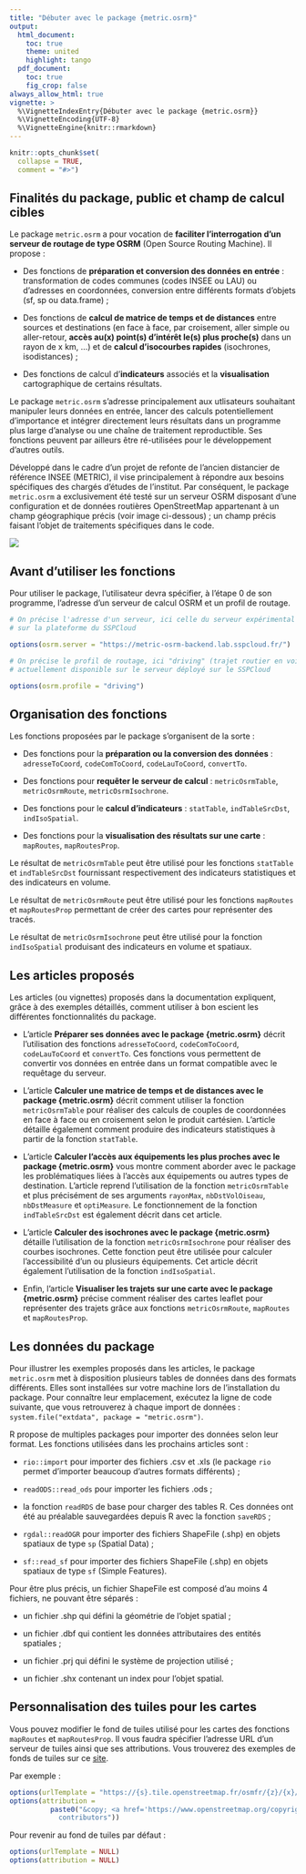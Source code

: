 ```yaml
---
title: "Débuter avec le package {metric.osrm}"
output:
  html_document:
    toc: true
    theme: united
    highlight: tango
  pdf_document:
    toc: true
    fig_crop: false
always_allow_html: true
vignette: >
  %\VignetteIndexEntry{Débuter avec le package {metric.osrm}}
  %\VignetteEncoding{UTF-8}
  %\VignetteEngine{knitr::rmarkdown}
---
```


```r
knitr::opts_chunk$set(
  collapse = TRUE,
  comment = "#>")
```

## Finalités du package, public et champ de calcul cibles 

Le package `metric.osrm` a pour vocation de __faciliter l'interrogation d'un serveur de routage de type OSRM__ (Open Source Routing Machine). Il propose :

- Des fonctions de __préparation et conversion des données en entrée__ : transformation de codes communes (codes INSEE ou LAU) ou d'adresses en coordonnées, conversion entre différents formats d'objets (sf, sp ou data.frame) ;

- Des fonctions de __calcul de matrice de temps et de distances__ entre sources et destinations (en face à face, par croisement, aller simple ou aller-retour, __accès au(x) point(s) d'intérêt le(s) plus proche(s)__ dans un rayon de x km, ...) et de __calcul d'isocourbes rapides__ (isochrones, isodistances) ;

- Des fonctions de calcul d'__indicateurs__ associés et la __visualisation__ cartographique de certains résultats.

Le package `metric.osrm` s’adresse principalement aux utlisateurs souhaitant manipuler leurs données en entrée, lancer des calculs potentiellement d’importance et intégrer directement leurs résultats dans un programme plus large d’analyse ou une chaîne de traitement reproductible. Ses fonctions peuvent par ailleurs être ré-utilisées pour le développement d’autres outils.

Développé dans le cadre d'un projet de refonte de l'ancien distancier de référence INSEE (METRIC), il vise principalement à répondre aux besoins spécifiques des chargés d'études de l'institut. Par conséquent, le package `metric.osrm` a exclusivement été testé sur un serveur OSRM disposant d'une configuration et de données routières OpenStreetMap appartenant à un champ géographique précis (voir image ci-dessous) ; un champ précis faisant l'objet de traitements spécifiques dans le code.

![](../man/figures/emprise_osrm.png)

## Avant d'utiliser les fonctions

Pour utiliser le package, l'utilisateur devra spécifier, à l'étape 0 de son programme, l'adresse d'un serveur de calcul OSRM et un profil de routage.

```r
# On précise l'adresse d'un serveur, ici celle du serveur expérimental déployé
# sur la plateforme du SSPCloud

options(osrm.server = "https://metric-osrm-backend.lab.sspcloud.fr/")

# On précise le profil de routage, ici "driving" (trajet routier en voiture) seul profil
# actuellement disponible sur le serveur déployé sur le SSPCloud 

options(osrm.profile = "driving")
```

## Organisation des fonctions

Les fonctions proposées par le package s'organisent de la sorte :

- Des fonctions pour la __préparation ou la conversion des données__ : `adresseToCoord`, `codeComToCoord`, `codeLauToCoord`, `convertTo`.

- Des fonctions pour __requêter le serveur de calcul__ : `metricOsrmTable`, `metricOsrmRoute`, `metricOsrmIsochrone`.

- Des fonctions pour le __calcul d'indicateurs__ : `statTable`, `indTableSrcDst`, `indIsoSpatial`.

- Des fonctions pour la __visualisation des résultats sur une carte__ : `mapRoutes`, `mapRoutesProp`.

Le résultat de `metricOsrmTable` peut être utilisé pour les fonctions `statTable` et `indTableSrcDst` fournissant respectivement des indicateurs statistiques et des indicateurs en volume.

Le résultat de `metricOsrmRoute` peut être utilisé pour les fonctions `mapRoutes` et `mapRoutesProp` permettant de créer des cartes pour représenter des tracés.

Le résultat de `metricOsrmIsochrone` peut être utilisé pour la fonction `indIsoSpatial` produisant des indicateurs en volume et spatiaux.

## Les articles proposés

Les articles (ou vignettes) proposés dans la documentation expliquent, grâce à des exemples détaillés, comment utiliser à bon escient les différentes fonctionnalités du package.

- L'article __Préparer ses données avec le package {metric.osrm}__ décrit l'utilisation des fonctions `adresseToCoord`, `codeComToCoord`, `codeLauToCoord` et `convertTo`. Ces fonctions vous permettent de convertir vos données en entrée dans un format compatible avec le requêtage du serveur.

- L'article __Calculer une matrice de temps et de distances avec le package {metric.osrm}__ décrit comment utiliser la fonction `metricOsrmTable` pour réaliser des calculs de couples de coordonnées en face à face ou en croisement selon le produit cartésien. L'article détaille également comment produire des indicateurs statistiques à partir de la fonction `statTable`.

- L'article __Calculer l'accès aux équipements les plus proches avec le package {metric.osrm}__ vous montre comment aborder avec le package les problématiques liées à l'accès aux équipements ou autres types de destination. L'article reprend l'utilisation de la fonction `metricOsrmTable` et plus précisément de ses arguments `rayonMax`, `nbDstVolOiseau`, `nbDstMeasure` et `optiMeasure`. Le fonctionnement de la fonction `indTableSrcDst` est également décrit dans cet article.

- L'article __Calculer des isochrones avec le package {metric.osrm}__ détaille l'utilisation de la fonction `metricOsrmIsochrone` pour réaliser des courbes isochrones. Cette fonction peut être utilisée pour calculer l'accessibilité d'un ou plusieurs équipements. Cet article décrit également l'utilisation de la fonction `indIsoSpatial`.

- Enfin, l'article __Visualiser les trajets sur une carte avec le package {metric.osrm}__ précise comment réaliser des cartes leaflet pour représenter des trajets grâce aux fonctions `metricOsrmRoute`, `mapRoutes` et `mapRoutesProp`.

## Les données du package

Pour illustrer les exemples proposés dans les articles, le package `metric.osrm` met à disposition plusieurs tables de données dans des formats différents. Elles sont installées sur votre machine lors de l'installation du package. Pour connaître leur emplacement, exécutez la ligne de code suivante, que vous retrouverez à chaque import de données : `system.file("extdata", package = "metric.osrm")`.

R propose de multiples packages pour importer des données selon leur format. Les fonctions utilisées dans les prochains articles sont :

- `rio::import` pour importer des fichiers .csv et .xls (le package `rio` permet d'importer beaucoup d'autres formats différents) ;

- `readODS::read_ods` pour importer les fichiers .ods ;

- la fonction `readRDS` de base pour charger des tables R. Ces données ont été au préalable sauvegardées depuis R avec la fonction `saveRDS` ;

- `rgdal::readOGR` pour importer des fichiers ShapeFile (.shp) en objets spatiaux de type `sp` (Spatial Data) ;

- `sf::read_sf` pour importer des fichiers ShapeFile (.shp) en objets spatiaux de type `sf` (Simple Features).

Pour être plus précis, un fichier ShapeFile est composé d'au moins 4 fichiers, ne pouvant être séparés :

- un fichier .shp qui défini la géométrie de l'objet spatial ;

- un fichier .dbf qui contient les données attributaires des entités spatiales ;

- un fichier .prj qui défini le système de projection utilisé ;

- un fichier .shx contenant un index pour l'objet spatial.

## Personnalisation des tuiles pour les cartes

Vous pouvez modifier le fond de tuiles utilisé pour les cartes des fonctions `mapRoutes` et `mapRoutesProp`. Il vous faudra spécifier l'adresse URL d'un serveur de tuiles ainsi que ses attributions. Vous trouverez des exemples de fonds de tuiles sur ce [site](https://leaflet-extras.github.io/leaflet-providers/preview/).

Par exemple : 
```r
options(urlTemplate = "https://{s}.tile.openstreetmap.fr/osmfr/{z}/{x}/{y}.png")
options(attribution = 
          paste0("&copy; <a href='https://www.openstreetmap.org/copyright'>OpenStreetMap</a> 
            contributors"))
```

Pour revenir au fond de tuiles par défaut :
```r
options(urlTemplate = NULL)
options(attribution = NULL)
```
